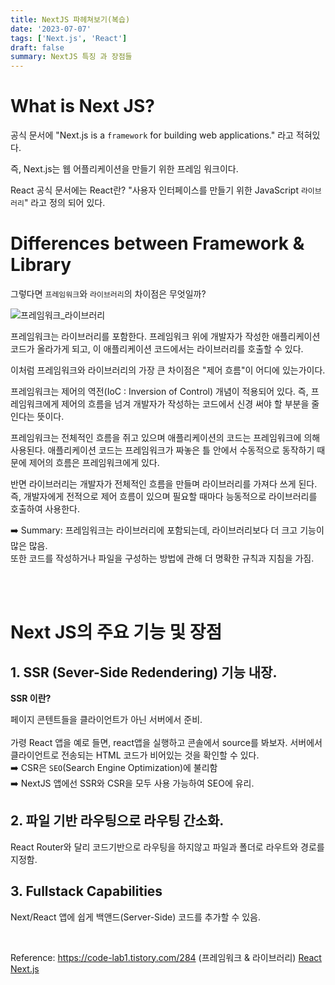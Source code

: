 ```yaml
---
title: NextJS 파헤쳐보기(복습)
date: '2023-07-07'
tags: ['Next.js', 'React']
draft: false
summary: NextJS 특징 과 장점들
---
```


# What is Next JS?

공식 문서에 "Next.js is a `framework` for building web applications." 라고 적혀있다.

즉, Next.js는 웹 어플리케이션을 만들기 위한 프레임 워크이다.

React 공식 문서에는 React란? "사용자 인터페이스를 만들기 위한 JavaScript `라이브러리`" 라고 정의 되어 있다.

# Differences between Framework & Library

그렇다면 `프레임워크`와 `라이브러리`의 차이점은 무엇일까?

![프레임워크_라이브러리](https://github.com/wontae99/wontae99-blog/assets/109476712/e7c2c2e1-a854-4234-8e74-6a4809db5dc5)

프레임워크는 라이브러리를 포함한다. 프레임워크 위에 개발자가 작성한 애플리케이션 코드가 올라가게 되고, 이 애플리케이션 코드에서는 라이브러리를 호출할 수 있다.

이처럼 프레임워크와 라이브러리의 가장 큰 차이점은 "제어 흐름"이 어디에 있는가이다.

프레임워크는 제어의 역전(IoC : Inversion of Control) 개념이 적용되어 있다. 즉, 프레임워크에게 제어의 흐름을 넘겨 개발자가 작성하는 코드에서 신경 써야 할 부분을 줄인다는 뜻이다.

프레임워크는 전체적인 흐름을 쥐고 있으며 애플리케이션의 코드는 프레임워크에 의해 사용된다. 애플리케이션 코드는 프레임워크가 짜놓은 틀 안에서 수동적으로 동작하기 때문에 제어의 흐름은 프레임워크에게 있다.

반면 라이브러리는 개발자가 전체적인 흐름을 만들며 라이브러리를 가져다 쓰게 된다. 즉, 개발자에게 전적으로 제어 흐름이 있으며 필요할 때마다 능동적으로 라이브러리를 호출하여 사용한다.

➡️ Summary: 프레임워크는 라이브러리에 포함되는데, 라이브러리보다 더 크고 기능이 많은 많음. <br />
또한 코드를 작성하거나 파일을 구성하는 방법에 관해 더 명확한 규칙과 지침을 가짐.

<br />
<br />

# Next JS의 주요 기능 및 장점

## 1. SSR (Sever-Side Redendering) 기능 내장.

**SSR 이란?**

페이지 콘텐트들을 클라이언트가 아닌 서버에서 준비. <br /><br />
가령 React 앱을 예로 들면, react앱을 실행하고 콘솔에서 source를 봐보자. 서버에서 클라이언트로 전송되는 HTML 코드가 비어있는 것을 확인할 수 있다. <br />
➡️ CSR은 `SEO`(Search Engine Optimization)에 불리함 <br />
➡️ NextJS 앱에선 SSR와 CSR을 모두 사용 가능하여 SEO에 유리.

## 2. 파일 기반 라우팅으로 라우팅 간소화.

React Router와 달리 코드기반으로 라우팅을 하지않고 파일과 폴더로 라우트와 경로를 지정함.

## 3. Fullstack Capabilities

Next/React 앱에 쉽게 백앤드(Server-Side) 코드를 추가할 수 있음.

<br />


Reference:
  https://code-lab1.tistory.com/284 (프레임워크 & 라이브러리)
  [React](https://ko.legacy.reactjs.org/)
  [Next.js](https://nextjs.org/docs)

